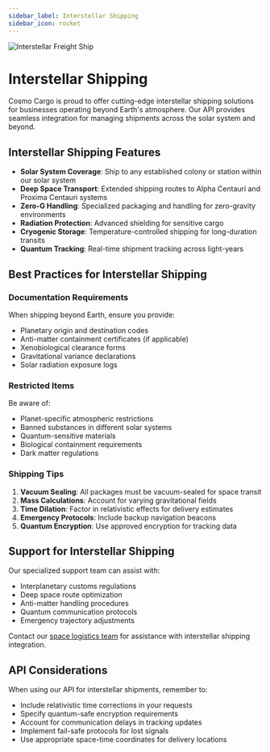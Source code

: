 ```yaml
---
sidebar_label: Interstellar Shipping
sidebar_icon: rocket
---
```


<img
  src="/interstellar.png"
  alt="Interstellar Freight Ship"
  className="rounded-xl w-full m-0 mb-4"
/>

# Interstellar Shipping

Cosmo Cargo is proud to offer cutting-edge interstellar shipping solutions for
businesses operating beyond Earth's atmosphere. Our API provides seamless
integration for managing shipments across the solar system and beyond.

## Interstellar Shipping Features

- **Solar System Coverage**: Ship to any established colony or station within
  our solar system
- **Deep Space Transport**: Extended shipping routes to Alpha Centauri and
  Proxima Centauri systems
- **Zero-G Handling**: Specialized packaging and handling for zero-gravity
  environments
- **Radiation Protection**: Advanced shielding for sensitive cargo
- **Cryogenic Storage**: Temperature-controlled shipping for long-duration
  transits
- **Quantum Tracking**: Real-time shipment tracking across light-years

## Best Practices for Interstellar Shipping

### Documentation Requirements

When shipping beyond Earth, ensure you provide:

- Planetary origin and destination codes
- Anti-matter containment certificates (if applicable)
- Xenobiological clearance forms
- Gravitational variance declarations
- Solar radiation exposure logs

### Restricted Items

Be aware of:

- Planet-specific atmospheric restrictions
- Banned substances in different solar systems
- Quantum-sensitive materials
- Biological containment requirements
- Dark matter regulations

### Shipping Tips

1. **Vacuum Sealing**: All packages must be vacuum-sealed for space transit
2. **Mass Calculations**: Account for varying gravitational fields
3. **Time Dilation**: Factor in relativistic effects for delivery estimates
4. **Emergency Protocols**: Include backup navigation beacons
5. **Quantum Encryption**: Use approved encryption for tracking data

## Support for Interstellar Shipping

Our specialized support team can assist with:

- Interplanetary customs regulations
- Deep space route optimization
- Anti-matter handling procedures
- Quantum communication protocols
- Emergency trajectory adjustments

Contact our [space logistics team](mailto:space@sh.example.com) for assistance
with interstellar shipping integration.

## API Considerations

When using our API for interstellar shipments, remember to:

- Include relativistic time corrections in your requests
- Specify quantum-safe encryption requirements
- Account for communication delays in tracking updates
- Implement fail-safe protocols for lost signals
- Use appropriate space-time coordinates for delivery locations
